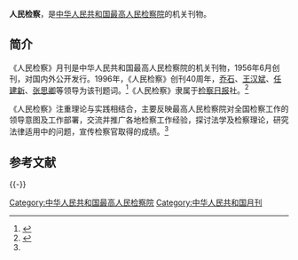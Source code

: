 '''人民检察'''，是[[中华人民共和国最高人民检察院|中华人民共和国最高人民检察院]]的机关刊物。

==简介==
《人民检察》月刊是中华人民共和国最高人民检察院的机关刊物，1956年6月创刊，对国内外公开发行。1996年，《人民检察》创刊40周年，[[乔石|乔石]]、[[王汉斌|王汉斌]]、[[任建新|任建新]]、[[张思卿|张思卿]]等领导为该刊题词。<ref name=zyw>{{Cite web |url=http://review.jcrb.com.cn/ournews/self/banquan/womendmt.htm |title=我们的媒体，正义网，于2014-11-03查阅 |accessdate=2014-11-03 |archive-date=2016-05-21 |archive-url=https://web.archive.org/web/20160521093143/http://review.jcrb.com.cn/ournews/self/banquan/womendmt.htm |dead-url=yes }}</ref>《人民检察》隶属于[[检察日报|检察日报]]社。<ref name=jcrb>{{Cite web |url=http://zjby.jcrb.com/bsjj/201306/t20130619_1138058.shtml |title=检察日报社概况，检察日报，2013-06-19 |accessdate=2014-11-03 |archive-date=2014-07-03 |archive-url=https://web.archive.org/web/20140703063012/http://zjby.jcrb.com/bsjj/201306/t20130619_1138058.shtml |dead-url=no }}</ref>

《人民检察》注重理论与实践相结合，主要反映最高人民检察院对全国检察工作的领导意图及工作部署，交流并推广各地检察工作经验，探讨法学及检察理论，研究法律适用中的问题，宣传检察官取得的成绩。<ref name=zyw/>

==参考文献==
{{reflist}}

{{-}}
{{中华人民共和国检察院|最}}
[[Category:中华人民共和国最高人民检察院|Category:中华人民共和国最高人民检察院]]
[[Category:中华人民共和国月刊|Category:中华人民共和国月刊]]